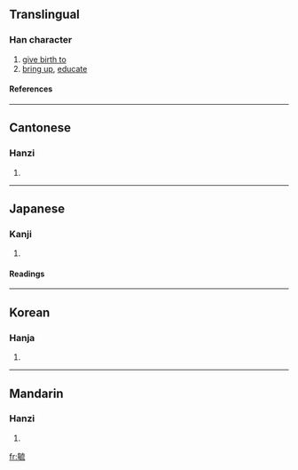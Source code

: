 {{see|育}}

==Translingual==
===Han character===
{{Han char|rn=80|rad=毋|as=09|sn=13|four=8051<sub>3</sub>|canj=人卜卜戈山 (OYYIU)}}
# [[give birth to]]
# [[bring up]], [[educate]]
====References====
{{Han ref|kx=0590.060|dkj=16740|dj=0982.020|hdz=42384.040|uh=6BD3|ud=27603|bh=B7B6|bd=47030}}

----
==Cantonese==
===Hanzi===
{{yue-hanzi|jyut=|y=yuk1}}
# {{defn|Cantonese}}

----
==Japanese==
===Kanji===
{{ja-kanji|grade=|rs=毋09}}
# {{defn|Japanese}} 
====Readings====
{{ja-readings|on=[[いく]] (iku)|kun=[[そだてる]] (sodateru)}}

----
==Korean==
===Hanja===
{{ko-hanja|hangeul=육|eumhun=|rv=yuk|mr=yuk|y=yuk}}
# {{defn|Korean}}

----
==Mandarin==
===Hanzi===
{{cmn-hanzi|pin=[[yù]] ([[yu4]])|wg=yü<sup>4</sup>}}
# {{defn|Mandarin}}

[[fr:毓]]